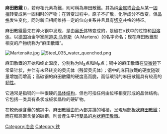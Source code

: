 {{noteTA
|T=zh-tw:麻田散鐵;zh-cn:马氏体;
|1=zh-tw:麻田散鐵;zh-cn:马氏体;
|2=zh-tw:肥粒鐵;zh-cn:铁素体;
|3=zh-tw:沃斯田鐵;zh-cn:奥氏体;
|4=zh-tw:波來鐵;zh-cn:珠光体;
|5=zh-tw:變韌鐵;zh-cn:贝氏体;
|6=zh-tw:雪明碳鐵;zh-cn:碳化三铁;
}}
{{鋼鐵}}
'''麻田散鐵''' ({{lang-en|Martensite}})，若母相元素為鐵，則可稱為麻田散鐵。其為纯[[金属|金属]]或[[合金|合金]]从某一[[固相|固相]]转变成另一固相时的产物；在转变过程中，原子不扩散，化学成分不改变，但[[晶格|晶格]]发生变化，同时新旧相间维持一定的位向关系并且具有[[切变|切变]]共格的特征。

麻田散鐵最先在淬火钢中发现，是由[[奥氏体|奥氏体]]转变成的，是碳在α铁中的过饱和[[固溶体|固溶体]]。以[[德国|德国]]冶金学家[[阿道夫·馬滕斯|阿道夫·马登斯]]（A.Martens）的名字命名；现在麻田散鐵型相变的产物统称为“麻田散鐵”。

[[File:Martensite.jpg|thumb]]
[[File:Steel_035_water_quenched.png|thumb]]

麻田散鐵的开始和终止温度，分别称为M<sub>S</sub>点和M<sub>F</sub>点；钢中的麻田散鐵在[[显微镜|显微镜]]下常呈针状，并伴有未经转变的奥氏体（残留奥氏体）；钢中的麻田散鐵的硬度随碳量增加而增高；高碳钢的麻田散鐵的硬度高而脆，而低碳钢的麻田散鐵具有较高的[[韌性_(科學)|韧性]]。

它通常是指钢的一种很硬的[[晶体结构|晶体结构]]，但也可指任何由位移相变形成的晶体结构。它包括一类具有条状或板状晶粒的硬矿物。

在較低碳含量的碳鋼中，麻田散鐵由於內部[[差排|差排]]的堆積，呈現局部[[板狀麻田散鐵|板狀麻田散鐵]]；而在較高碳含量的碳鋼，則會產生平行[[雙晶|雙晶]]的[[片狀麻田散鐵|片狀麻田散鐵]]。

{{Authority control}}
{{Mineral-stub}}
[[Category:冶金|Category:冶金]]
[[Category:铁|Category:铁]]